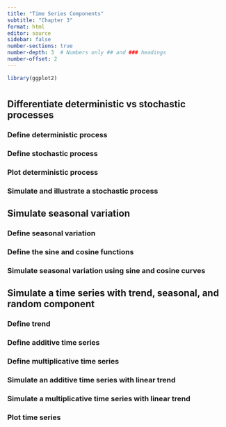 ```yaml
---
title: "Time Series Components"
subtitle: "Chapter 3"
format: html
editor: source
sidebar: false
number-sections: true
number-depth: 3  # Numbers only ## and ### headings
number-offset: 2
---
```


```r
library(ggplot2)
```

#

## Differentiate deterministic vs stochastic processes

### Define deterministic process

### Define stochastic process

### Plot deterministic process

### Simulate and illustrate a stochastic process

## Simulate seasonal variation

### Define seasonal variation

### Define the sine and cosine functions

### Simulate seasonal variation using sine and cosine curves

## Simulate a time series with trend, seasonal, and random component

### Define trend

### Define additive time series

### Define multiplicative time series

### Simulate an additive time series with linear trend

### Simulate a multiplicative time series with linear trend

### Plot time series




